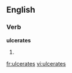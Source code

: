 
==English==

===Verb===
'''ulcerates'''

# {{third-person singular of|[[ulcerate]]}}

[[fr:ulcerates]]
[[vi:ulcerates]]
